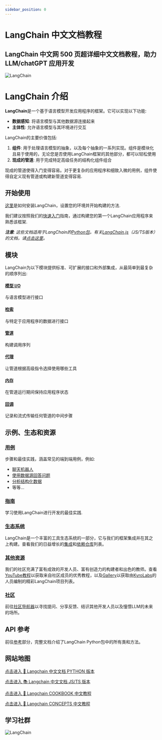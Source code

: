 ```yaml
---
sidebar_position: 0
---
```


# LangChain 中文文档教程

## LangChain 中文网 500 页超详细中文文档教程，助力 LLM/chatGPT 应用开发

![LangChain](https://pica.zhimg.com/50/v2-56e8bbb52aa271012541c1fe1ceb11a2_r.gif 'LangChain中文网')


# LangChain 介绍

**LangChain**是一个基于语言模型开发应用程序的框架。它可以实现以下功能:
- **数据感知**: 将语言模型与其他数据源连接起来
- **主体性**: 允许语言模型与其环境进行交互

LangChain的主要价值包括:
1. **组件**: 用于处理语言模型的抽象，以及每个抽象的一系列实现。组件是模块化且易于使用的，无论您是否使用LangChain框架的其他部分，都可以轻松使用
2. **现成的管道**: 用于完成特定高级任务的结构化组件组合

现成的管道使得入门变得容易。对于更复杂的应用程序和细致入微的用例，组件使得自定义现有管道或构建新管道变得容易.

## 开始使用

[这里](/docs/get_started/installation.html)是如何安装LangChain，设置您的环境并开始构建的方法.

我们建议按照我们的[快速入门](/docs/get_started/quickstart.html)指南，通过构建您的第一个LangChain应用程序来熟悉该框架.

_**注意**: 这些文档适用于LangChain的[Python包](https://github.com/hwchase17/langchain)。有关[LangChain.js](https://github.com/hwchase17/langchainjs)（JS/TS版本）的文档，请[点击这里](https://js.langchain.com/docs)。_

## 模块

LangChain为以下模块提供标准、可扩展的接口和外部集成，从最简单到最复杂的顺序列出:

#### [模型 I/O](/docs/modules/model_io/)
与语言模型进行接口
#### [检索](/docs/modules/data_connection/)
与特定于应用程序的数据进行接口
#### [管道](/docs/modules/chains/)
构建调用序列
#### [代理](/docs/modules/agents/)
让管道根据高级指令选择使用哪些工具
#### [内存](/docs/modules/memory/)
在管道运行期间保持应用程序状态
#### [回调](/docs/modules/callbacks/)
记录和流式传输任何管道的中间步骤

## 示例、生态和资源
### [用例](/docs/use_cases/)
步骤和最佳实践，涵盖常见的端到端用例，例如:
- [聊天机器人](/docs/use_cases/chatbots)
- [使用数据源回答问题](/docs/use_cases/question_answering/)
- [分析结构化数据](/docs/use_cases/sql)
- 等等...

### [指南](/docs/guides/)
学习使用LangChain进行开发的最佳实践.

### [生态系统](/docs/ecosystem/)
LangChain是一个丰富的工具生态系统的一部分，它与我们的框架集成并在其之上构建。查看我们的日益增长的[集成](/docs/integrations/)和[依赖仓库](/docs/additional_resources/dependents)列表。

### [其他资源](/docs/additional_resources/)
我们的社区充满了富有成效的开发人员、富有创造力的构建者和出色的教师。查看[YouTube教程](/docs/additional_resources/youtube.html)以获取来自社区成员的优秀教程，以及[Gallery](https://github.com/kyrolabs/awesome-langchain)以获取由[KyroLabs](https://kyrolabs.com)的人员编制的精彩LangChain项目列表。

### [社区](/docs/community)
前往[社区导航器](/docs/community)以寻找提问、分享反馈、结识其他开发人员以及憧憬LLM的未来的场所。

## API 参考
前往[参考](https://api.python.langchain.com)部分，完整文档介绍了LangChain Python包中的所有类和方法。


## 网站地图

[点击进入 🚀  Langchain 中文文档 PYTHON 版本](https://python.langchain.com.cn/docs/get_started/introduction)

[点击进入 📚  Langchain 中文文档 JS/TS 版本](https://js.langchain.com.cn/docs/)

[点击进入 📃 Langchain COOKBOOK 中文教程](https://cookbook.langchain.com.cn/docs/)

[点击进入 🚀  Langchain CONCEPTS 中文教程 ](https://langchain.com.cn)

## 学习社群
![LangChain](https://pic1.zhimg.com/80/v2-31131dcb1732cb5bca7c182c9e8da046_r.jpg 'LangChain中文网学习社群')
